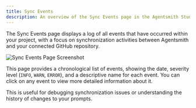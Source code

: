 ```yaml
---
title: Sync Events
description: An overview of the Sync Events page in the Agentsmith Studio.
---
```


The Sync Events page displays a log of all events that have occurred within your project, with a focus on synchronization activities between Agentsmith and your connected GitHub repository.

![Sync Events Page Screenshot](/studio-screenshots/sync-events.png)

This page provides a chronological list of events, showing the date, severity level (`INFO`, `WARN`, `ERROR`), and a descriptive name for each event. You can click on any event to view more detailed information about it.

This is useful for debugging synchronization issues or understanding the history of changes to your prompts.
